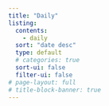 ```yaml
---
title: "Daily"
listing:
  contents:
    - daily
  sort: "date desc"
  type: default
  # categories: true
  sort-ui: false
  filter-ui: false
# page-layout: full
# title-block-banner: true
---
```

